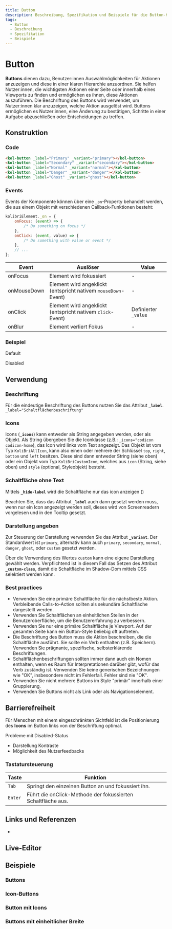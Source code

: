 ```yaml
---
title: Button
description: Beschreibung, Spezifikation und Beispiele für die Button-Komponente.
tags:
  - Button
  - Beschreibung
  - Spezifikation
  - Beispiele
---
```



# Button

**Buttons** dienen dazu, Benutzer:innen Auswahlmöglichkeiten für Aktionen anzuzeigen und diese in einer klaren Hierarchie anzuordnen. Sie helfen Nutzer:innen, die wichtigsten Aktionen einer Seite oder innerhalb eines Viewports zu finden und ermöglichen es ihnen, diese Aktionen auszuführen. Die Beschriftung des Buttons wird verwendet, um Nutzer:innen klar anzuzeigen, welche Aktion ausgelöst wird. Buttons ermöglichen es Nutzer:innen, eine Änderung zu bestätigen, Schritte in einer Aufgabe abzuschließen oder Entscheidungen zu treffen.

## Konstruktion

### Code

```html
<kol-button _label="Primary" _variant="primary"></kol-button>
<kol-button _label="Secondary" _variant="secondary"></kol-button>
<kol-button _label="Normal" _variant="normal"></kol-button>
<kol-button _label="Danger" _variant="danger"></kol-button>
<kol-button _label="Ghost" _variant="ghost"></kol-button>
```

### Events

Events der Komponente können über eine `_on`-Property behandelt werden, die aus einem Objekt mit verschiedenen Callback-Funktionen besteht:

```js
kolibriElement._on = {
	onFocus: (event) => {
		/* Do something on focus */
	},
	onClick: (event, value) => {
		/* Do something with value or event */
	},
	// ...
};
```

| Event       | Auslöser                                                       | Value                |
| ----------- | -------------------------------------------------------------- | -------------------- |
| onFocus     | Element wird fokussiert                                        | -                    |
| onMouseDown | Element wird angeklickt (entspricht nativem `mouseDown`-Event) | -                    |
| onClick     | Element wird angeklickt (entspricht nativem `click`-Event)     | Definierter `_value` |
| onBlur      | Element verliert Fokus                                         | -                    |

### Beispiel

Default

<div class="flex flex-wrap gap-2">
	<kol-button _label="Primary" _variant="primary"></kol-button>
	<kol-button _label="Secondary" _variant="secondary"></kol-button>
	<kol-button _label="Normal" _variant="normal"></kol-button>
	<kol-button _label="Danger" _variant="danger"></kol-button>
	<kol-button _label="Ghost" _variant="ghost"></kol-button>
</div>

Disabled

<div class="flex flex-wrap gap-2">
	<kol-button _label="Primary" _variant="primary" _disabled></kol-button>
	<kol-button _label="Secondary" _variant="secondary" _disabled></kol-button>
	<kol-button _label="Normal" _variant="normal" _disabled></kol-button>
	<kol-button _label="Danger" _variant="danger" _disabled></kol-button>
	<kol-button _label="Ghost" _variant="ghost" _disabled></kol-button>
</div>

## Verwendung

### Beschriftung

Für die eindeutige Beschriftung des Buttons nutzen Sie das Attribut **`_label`**.
`_label="Schaltflächenbeschriftung"`

### Icons

Icons (**`_icons`**) kann entweder als String angegeben werden, oder als Objekt.
Als String übergeben Sie die Iconklasse (z.B.: `_icons="codicon codicon-home`), das Icon wird links vom Text angezeigt.
Das Objekt ist vom Typ `KoliBriAllIcon`, kann also einen oder mehrere der Schlüssel `top`, `right`, `bottom` und `left` besitzen. Diese sind dann entweder String (siehe oben) oder ein Objekt vom Typ `KoliBriCustomIcon`, welches aus `icon` (String, siehe oben) und `style` (optional, Styleobjekt) besteht.

<kol-link _href="https://microsoft.github.io/vscode-codicons/dist/codicon.html" _target="_blank" _label="Übersicht Codicons"></kol-link>

### Schaltfläche ohne Text

Mittels **`_hide-label`** wird die Schaltfläche nur das icon anzeigen (<kol-link _href="#icon" _label="siehe icon"></kol-link>)

<kol-alert _type="info">Beachten Sie, dass das Attribut **`_label`** auch dann gesetzt werden muss, wenn nur ein Icon angezeigt werden soll, dieses wird von Screenreadern vorgelesen und in den Tooltip gesetzt.</kol-alert>

### Darstellung angeben

Zur Steuerung der Darstellung verwenden Sie das Attribut **`_variant`**. Der Standardwert ist `primary`, alternativ kann auch `primary`, `secondary`, `normal`, `danger`, `ghost`, oder `custom` gesetzt werden.<br/>

Über die Verwendung des Wertes `custom` kann eine eigene Darstellung gewählt werden. Verpflichtend ist in diesem Fall das Setzen des Attribut **`_custom-class`**, damit die Schaltfläche im Shadow-Dom mittels CSS selektiert werden kann.

### Best practices

- Verwenden Sie eine primäre Schaltfläche für die nächstbeste Aktion. Verbleibende Calls-to-Action sollten als sekundäre Schaltfläche dargestellt werden.
- Verwenden Sie Schaltflächen an einheitlichen Stellen in der Benutzeroberfläche, um die Benutzererfahrung zu verbessern.
- Verwenden Sie nur eine primäre Schaltfläche je Viewport. Auf der gesamten Seite kann ein Button-Style beliebig oft auftreten.
- Die Beschriftung des Button muss die Aktion beschreiben, die die Schaltfläche ausführt. Sie sollte ein Verb enthalten (z.B. Speichern). Verwenden Sie prägnante, spezifische, selbsterklärende Beschriftungen.
- Schaltflächenbeschriftungen sollten immer dann auch ein Nomen enthalten, wenn es Raum für Interpretationen darüber gibt, wofür das Verb zuständig ist. Verwenden Sie keine generischen Bezeichnungen wie "OK", insbesondere nicht im Fehlerfall. Fehler sind nie "OK".
- Verwenden Sie nicht mehrere Buttons im Style "primär" innerhalb einer Gruppierung.
- Verwenden Sie Buttons nicht als Link oder als Navigationselement.

## Barrierefreiheit

Für Menschen mit einem eingeschränkten Sichtfeld ist die Positionierung des **Icons** im Button links von der Beschriftung optimal.

Probleme mit Disabled-Status

- Darstellung Kontraste
- Möglichkeit des Nutzerfeedbacks

### Tastatursteuerung

| Taste   | Funktion                                                     |
| ------- | ------------------------------------------------------------ |
| `Tab`   | Springt den einzelnen Button an und fokussiert ihn.          |
| `Enter` | Führt die onClick-Methode der fokussierten Schaltfläche aus. |

## Links und Referenzen

- <kol-link _href="https://www.w3.org/TR/wai-aria-practices/#button" _target="_blank"></kol-link>

<Readme />

<ExampleLink component="button" />

## Live-Editor

<LiveEditorCompact component="button" />

## Beispiele

### Buttons

<Configurator component="button" sample="basic" />

### Icon-Buttons

<Configurator component="button" sample="icon-only" />

### Button mit Icons

<Configurator component="button" sample="icons" />

### Buttons mit einheitlicher Breite

<Configurator component="button" sample="width" />
